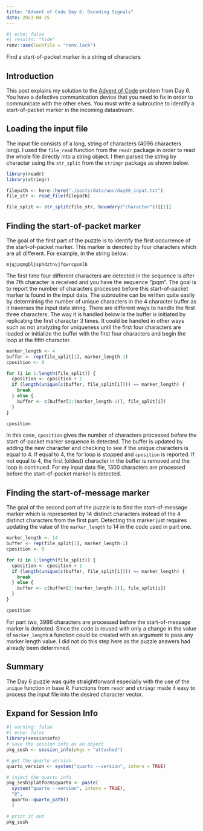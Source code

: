 ```yaml
---
title: "Advent of Code Day 6: Decoding Signals"
date: 2023-04-25
---
```

```r
#| echo: false
#| results: "hide"
renv::use(lockfile = "renv.lock")
```

Find a start-of-packet marker in a string of characters

## Introduction

This post explains my solution to the [Advent of Code](http://adventofcode.com/) problem from Day 6. You have a defective communication device that you need to fix in order to communicate with the other elves.  You must write a subroutine to identify a start-of-packet marker in the incoming datastream.

## Loading the input file

The input file consists of a long, string of characters (4096 characters long).  I used the ```file_read``` function from the ```readr``` package in order to read the whole file directly into a string object.  I then parsed the string by character using the ```str_split``` from the ```stringr``` package as shown below.

```r
library(readr)
library(stringr)
```
```r
filepath <- here::here("./posts/data/aoc/day06_input.txt")
file_str <- read_file(filepath)

file_split <- str_split(file_str, boundary("character"))[[1]]
```

## Finding the start-of-packet marker

The goal of the first part of the puzzle is to identify the first occurrence of the start-of-packet marker.  This marker is denoted by four characters which are all different.  For example, in the string below:

```
mjqjpqmgbljsphdztnvjfqwrcgsmlb
```

The first time four different characters are detected in the sequence is after the 7th character is received and you have the sequence "jpqm".  The goal is to report the number of characters processed before this start-of-packet marker is found in the input data.  The subroutine can be written quite easily by determining the number of unique characters in the 4 character buffer as it traverses the input data string.  There are different ways to handle the first three characters.  The way it is handled below is the buffer is initiated by replicating the first character 3 times.  It could be handled in other ways such as not analyzing for uniqueness until the first four characters are loaded or initialize the buffer with the first four characters and begin the loop at the fifth character.

```r
marker_length <- 4
buffer <- rep(file_split[1], marker_length-1)
cposition <- 0

for (i in 1:length(file_split)) {
  cposition <- cposition + 1
  if (length(unique(c(buffer, file_split[i]))) == marker_length) {
    break
  } else {
    buffer <- c(buffer[2:(marker_length-1)], file_split[i])
  }
}

cposition
```
In this case, ```cposition``` gives the number of characters processed before the start-of-packet marker sequence is detected.  The buffer is updated by adding the new character and checking to see if the unique characters is equal to 4.  If equal to 4, the for loop is stopped and ```cposition``` is reported.  If not equal to 4, the first (oldest) character in the buffer is removed and the loop is continued.  For my input data file, 1300 characters are processed before the start-of-packet marker is detected.

## Finding the start-of-message marker

The goal of the second part of the puzzle is to find the start-of-message marker which is represented by 14 distinct characters instead of the 4 distinct characters from the first part.  Detecting this marker just requires updating the value of the ```marker_length``` to 14 in the code used in part one.

```r
marker_length <- 14
buffer <- rep(file_split[1], marker_length-1)
cposition <- 0

for (i in 1:length(file_split)) {
  cposition <- cposition + 1
  if (length(unique(c(buffer, file_split[i]))) == marker_length) {
    break
  } else {
    buffer <- c(buffer[2:(marker_length-1)], file_split[i])
  }
}

cposition
```
For part two, 3986 characters are processed before the start-of-message marker is detected.  Since the code is reused with only a change in the value of ```marker_length``` a function could be created with an argument to pass any marker length value.  I did not do this step here as the puzzle answers had already been determined.

## Summary

The Day 6 puzzle was quite straightforward especially with the use of the ```unique``` function in base R.  Functions from ```readr``` and ```stringr``` made it easy to process the input file into the desired character vector.

:::{.callout-tip collapse="true"}
## Expand for Session Info
```r
#| warning: false
#| echo: false
library(sessioninfo)
# save the session info as an object
pkg_sesh <- session_info(pkgs = "attached")

# get the quarto version
quarto_version <- system("quarto --version", intern = TRUE)

# inject the quarto info
pkg_sesh$platform$quarto <- paste(
  system("quarto --version", intern = TRUE), 
  "@", 
  quarto::quarto_path()
  )

# print it out
pkg_sesh
```
:::

